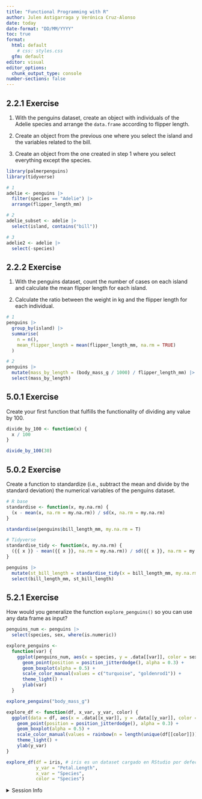 ```yaml
---
title: "Functional Programming with R"
author: Julen Astigarraga y Verónica Cruz-Alonso
date: today
date-format: "DD/MM/YYYY"
toc: true
format:
  html: default
    # css: styles.css
  gfm: default
editor: visual
editor_options: 
  chunk_output_type: console
number-sections: false
---
```


## 2.2.1 Exercise

1.  With the penguins dataset, create an object with individuals of the Adelie species and arrange the `data.frame` according to flipper length.

2.  Create an object from the previous one where you select the island and the variables related to the bill.

3.  Create an object from the one created in step 1 where you select everything except the species.

```r

library(palmerpenguins)
library(tidyverse)

# 1
adelie <- penguins |> 
  filter(species == "Adelie") |> 
  arrange(flipper_length_mm)

# 2
adelie_subset <- adelie |> 
  select(island, contains("bill"))

# 3
adelie2 <- adelie |> 
  select(-species)

```

## 2.2.2 Exercise

1.  With the penguins dataset, count the number of cases on each island and calculate the mean flipper length for each island.

2.  Calculate the ratio between the weight in kg and the flipper length for each individual.

```r

# 1
penguins |> 
  group_by(island) |> 
  summarise(
    n = n(),
    mean_flipper_length = mean(flipper_length_mm, na.rm = TRUE)
  )

# 2
penguins |> 
  mutate(mass_by_length = (body_mass_g / 1000) / flipper_length_mm) |> 
  select(mass_by_length)

```

## 5.0.1 Exercise

Create your first function that fulfills the functionality of dividing any value by 100.

```r

divide_by_100 <- function(x) {
  x / 100
}

divide_by_100(30)

```

## 5.0.2 Exercise

Create a function to standardize (i.e., subtract the mean and divide by the standard deviation) the numerical variables of the penguins dataset.

```r

# R base
standardise <- function(x, my.na.rm) {
  (x - mean(x, na.rm = my.na.rm)) / sd(x, na.rm = my.na.rm)
}

standardise(penguins$bill_length_mm, my.na.rm = T)

# Tidyverse
standardise_tidy <- function(x, my.na.rm) {
  ({{ x }} - mean({{ x }}, na.rm = my.na.rm)) / sd({{ x }}, na.rm = my.na.rm)
} 

penguins |> 
  mutate(st_bill_length = standardise_tidy(x = bill_length_mm, my.na.rm = T)) |> 
  select(bill_length_mm, st_bill_length)

```

## 5.2.1 Exercise

How would you generalize the function `explore_penguins()` so you can use any data frame as input?

```r

penguins_num <- penguins |> 
  select(species, sex, where(is.numeric))

explore_penguins <-
  function(var) {
    ggplot(penguins_num, aes(x = species, y = .data[[var]], color = sex)) +
      geom_point(position = position_jitterdodge(), alpha = 0.3) +
      geom_boxplot(alpha = 0.5) +
      scale_color_manual(values = c("turquoise", "goldenrod1")) +
      theme_light() +
      ylab(var)
  }

explore_penguins("body_mass_g")

explore_df <- function(df, x_var, y_var, color) {
  ggplot(data = df, aes(x = .data[[x_var]], y = .data[[y_var]], color = .data[[color]])) + 
    geom_point(position = position_jitterdodge(), alpha = 0.3) +
    geom_boxplot(alpha = 0.5) + 
    scale_color_manual(values = rainbow(n = length(unique(df[[color]])))) +
    theme_light() + 
    ylab(y_var)
}

explore_df(df = iris, # iris es un dataset cargado en RStudio por defecto
           y_var = "Petal.Length",
           x_var = "Species",
           color = "Species")

```

<details>

<summary>Session Info</summary>

```r
Sys.time()
sessionInfo()
```

</details>
